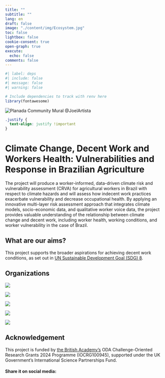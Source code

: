 ```yaml
---
title: ""
subtitle: ""
lang: en
draft: false
image: "./content/img/Ecosystem.jpg"
toc: false
lightbox: false
cookie-consent: true
open-graph: true
execute:
  echo: false
comments: false
---
```


```r
#| label: deps
#| include: false
#| message: false
#| warning: false

# Include dependencies to track with renv here
library(fontawesome)
```

::: {.column-screen}
![](./content/img/Ecosystem.jpg "Planada Community Mural @JoelArtista")
:::



```css
.justify {
  text-align: justify !important
}
```

# Climate Change, Decent Work and Workers Health: Vulnerabilities and Response in Brazilian Agriculture

The project will produce a worker-informed, data-driven climate risk and vulnerability assessment (CRVA) for agricultural workers in Brazil with respect to climate hazards and will assess how indecent work practices exacerbate vulnerability and decrease occupational health. By applying an innovative multi-layer risk assessment approach that integrates climate models, socio-economic data, and qualitative worker voice data, the project provides valuable understanding of the relationship between climate change and decent work, including worker health, working conditions, and worker vulnerability in the case of Brazil. 

## What are our aims?
This project supports the broader aspirations for achieving decent work conditions, as set out in [UN Sustainable Development Goal (SDG) 8](https://sdgs.un.org/goals/goal8).


## Organizations

:::{#logo-organizations layout-ncol=5}

[![](./content/img/logo-RL.png)](https://www.nottingham.ac.uk/research/beacons-of-excellence/rights-lab/index.aspx){fig-align="center" }

[![](./content/img/logo-UFF.png){fig-align="center" }](https://www.uff.br)

[![](./content/img/logo-UFMT.png){fig-align="center" }](https://www.ufmt.br)

[![](./content/img/logo-UFMA.png){fig-align="center" }](https://portalpadrao.ufma.br)

[![](./content/img/logo-GPMAT.jpg){fig-align="center" }](/people/organisations/GPMAT.qmd)

:::

## Acknowledgement

This project is funded by [the British Academy’s](https://www.thebritishacademy.ac.uk) ODA Challenge-Oriented Research Grants 2024 Programme (IOCRG100945), supported under the UK Government’s International Science Partnerships Fund.

#### Share it on social media:

```{=html}
<!-- AddToAny BEGIN -->
<div class="a2a_kit a2a_kit_size_32 a2a_default_style" data-a2a-icon-color="#FFDC02,black">

<a class="a2a_button_email a2a_counter"></a>
<a class="a2a_button_copy_link a2a_counter"></a>
<a class="a2a_button_linkedin a2a_counter"></a>
<a class="a2a_button_facebook a2a_counter"></a>
<a class="a2a_button_bluesky a2a_counter"></a>
<a class="a2a_button_x a2a_counter"></a>
<a class="a2a_button_threads a2a_counter"></a>
<a class="a2a_button_mastodon a2a_counter"></a>
<a class="a2a_button_whatsapp a2a_counter"></a>
<a class="a2a_dd a2a_counter" href="https://www.addtoany.com/share"></a>
</div>
<script async src="https://static.addtoany.com/menu/page.js"></script>
<!-- AddToAny END -->
```
